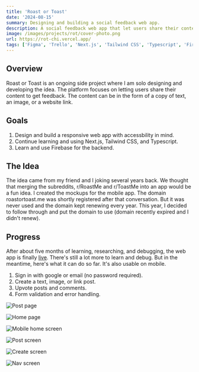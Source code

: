 ```yaml
---
title: 'Roast or Toast'
date: '2024-08-15'
summary: Designing and building a social feedback web app.
description: A social feedback web app that let users share their content to get feedback.
image: /images/projects/rot/cover-photo.png
url: https://rot-chi.vercel.app/
tags: ['Figma', 'Trello', 'Next.js', 'Tailwind CSS', 'Typescript', 'Firebase']
---
```


## Overview

Roast or Toast is an ongoing side project where I am solo designing and developing the idea. The platform focuses on letting users share their content to get feedback. The content can be in the form of a copy of text, an image, or a website link.

## Goals

1. Design and build a responsive web app with accessbility in mind.
2. Continue learning and using Next.js, Tailwind CSS, and Typescript.
3. Learn and use Firebase for the backend.

## The Idea

The idea came from my friend and I joking several years back. We thought that merging the subreddits, r/RoastMe and r/ToastMe into an app would be a fun idea. I created the mockups for the mobile app. The domain roastortoast.me was shortly registered after that conversation. But it was never used and the domain kept renewing every year. This year, I decided to follow through and put the domain to use (domain recently expired and I didn't renew).

## Progress

After about five months of learning, researching, and debugging, the web app is finally <a href="https://rot-chi.vercel.app" target="_blank" rel="noreferrer noopener">live</a>. There's still a lot more to learn and debug. But in the meantime, here's what it can do so far. It's also usable on mobile.

1. Sign in with google or email (no password required).
2. Create a text, image, or link post.
3. Upvote posts and comments.
4. Form validation and error handling.

<div className="py-2 space-y-4">

![Post page](/images/projects/rot/web-screen1.png)

![Home page](/images/projects/rot/web-screen2.png)

</div>

<div className="projectImageGrid">

![Mobile home screen](/images/projects/rot/mob-screen1.png)

![Post screen](/images/projects/rot/mob-screen2.png)

![Create screen](/images/projects/rot/mob-screen3.png)

![Nav screen](/images/projects/rot/mob-screen4.png)

</div>
